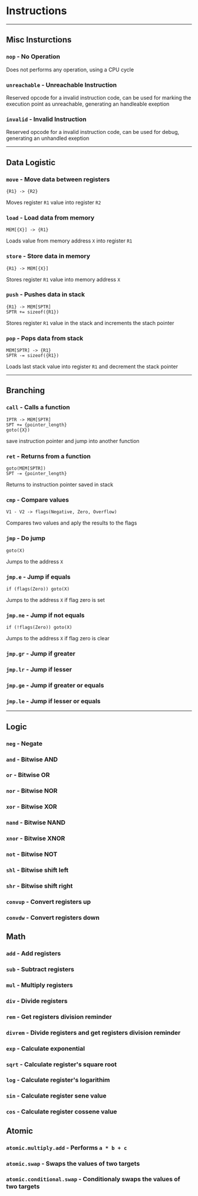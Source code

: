 # Instructions

---
## Misc Insturctions
### `nop` - No Operation
Does not performs any operation,  using a CPU cycle

### `unreachable` - Unreachable Instruction
Reserved opcode for a invalid instruction code, can be used for marking the
execution point as unreachable, generating an handleable exeption


### `invalid` - Invalid Instruction
Reserved opcode for a invalid instruction code, can be used for debug, generating
an unhandled exeption

---
## Data Logistic
### `move` - Move data between registers
```
{R1} -> {R2}
```
Moves register `R1` value into register `R2`

### `load` - Load data from memory
```
MEM[{X}] -> {R1}
```
Loads value from memory address `X` into register `R1`

### `store` - Store data in memory 
```
{R1} -> MEM[{X}]
```
Stores register `R1` value into memory address `X`

### `push` - Pushes data in stack
```
{R1} -> MEM[SPTR]
SPTR += sizeof({R1})
```
Stores register `R1` value in the stack and increments the stach pointer

### `pop` - Pops data from stack
```
MEM[SPTR] -> {R1}
SPTR -= sizeof({R1})
```
Loads last stack value into register `R1` and decrement the stack pointer

---
## Branching
### `call` - Calls a function
```
IPTR -> MEM[SPTR]
SPT += {pointer_length}
goto({X})
```
save instruction pointer and jump into another function 

### `ret` - Returns from a function
```
goto(MEM[SPTR])
SPT -= {pointer_length}
```
Returns to instruction pointer saved in stack

### `cmp` - Compare values
```
V1 - V2 -> flags(Negative, Zero, Overflow)
```
Compares two values and aply the results to the flags

### `jmp` - Do jump
```
goto(X)
```
Jumps to the address `X`

### `jmp.e` - Jump if equals
```
if (flags(Zero)) goto(X)
```
Jumps to the address `X` if flag zero is set

### `jmp.ne` - Jump if not equals
```
if (!flags(Zero)) goto(X)
```
Jumps to the address `X` if flag zero is clear

### `jmp.gr` - Jump if greater
### `jmp.lr` - Jump if lesser
### `jmp.ge` - Jump if greater or equals
### `jmp.le` - Jump if lesser or equals

---
## Logic
### `neg` - Negate
### `and` - Bitwise AND
### `or` - Bitwise OR
### `nor` - Bitwise NOR
### `xor` - Bitwise XOR
### `nand` - Bitwise NAND
### `xnor` - Bitwise XNOR
### `not` - Bitwise NOT
### `shl` - Bitwise shift left
### `shr` - Bitwise shift right

### `convup` - Convert registers up
### `convdw` - Convert registers down

## Math
### `add` - Add registers
### `sub` - Subtract registers
### `mul` - Multiply registers
### `div` - Divide registers
### `rem` - Get registers division reminder
### `divrem` - Divide registers and get registers division reminder

### `exp` - Calculate exponential
### `sqrt` - Calculate register's square root
### `log` - Calculate register's logarithim
### `sin` - Calculate register sene value
### `cos` - Calculate register cossene value

## Atomic
### `atomic.multiply.add` - Performs `a * b + c`
### `atomic.swap` - Swaps the values of two targets
### `atomic.conditional.swap` - Conditionaly swaps the values of two targets

